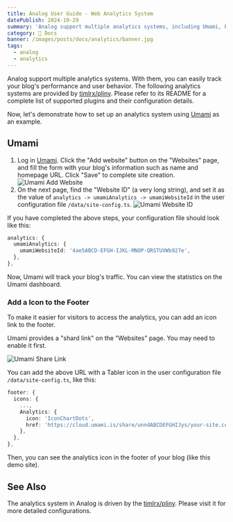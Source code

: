 ```yaml
---
title: Analog User Guide - Web Analytics System
datePublish: 2024-10-29
summary: 'Analog support multiple analytics systems, including Umami, Posthog, Google Analytics, Plausible, and Simple Analytics.'
category: 🌈 Docs
banner: /images/posts/docs/analytics/banner.jpg
tags:
  - analog
  - analytics
---
```


Analog support multiple analytics systems. With them, you can easily track your blog's performance and user behavior.
The following analytics systems are provided by [timlrx/pliny](https://github.com/timlrx/pliny). Please refer to its README for a complete list of supported plugins and their configuration details.

Now, let's demonstrate how to set up an analytics system using [Umami](https://umami.is) as an example.

## Umami

1. Log in [Umami](https://umami.is). Click the "Add website" button on the "Websites" page, and fill the form with your blog's information such as name and homepage URL. Click "Save" to complete site creation.
  ![Umami Add Website](/images/posts/docs/analytics/umami-add-website.png "Add website information on Umami")
2. On the next page, find the "Website ID" (a very long string), and set it as the value of `analytics -> umamiAnalytics -> umamiWebsiteId` in the  user configuration file `/data/site-config.ts`.
  ![Umami Website ID](/images/posts/docs/analytics/umami-website-id.png "Find the Website ID on Umami")

If you have completed the above steps, your configuration file should look like this:

```typescript
analytics: {
  umamiAnalytics: {
    umamiWebsiteId: '4ae5ABCD-EFGH-IJKL-MNOP-QRSTUVWb927e',
  },
},
```

Now, Umami will track your blog's traffic. You can view the statistics on the Umami dashboard.

### Add a Icon to the Footer

To make it easier for visitors to access the analytics, you can add an icon link to the footer.

Umami provides a "shard link" on the "Websites" page. You may need to enable it first.

![Umami Share Link](/images/posts/docs/analytics/umami-share-link.png "Find the Share Link on Umami")

You can add the above URL with a Tabler icon in the user configuration file `/data/site-config.ts`, like this:

```typescript
footer: {
  icons: {
    ...,
    Analytics: {
      icon: 'IconChartDots',
      href: 'https://cloud.umami.is/share/unndABCDEFGHIJys/your-site.com',
    },
  },
},
```

Then, you can see the analytics icon in the footer of your blog (like this demo site).

## See Also

The analytics system in Analog is driven by the [timlrx/pliny](https://github.com/timlrx/pliny).
Please visit it for more detailed configurations.
